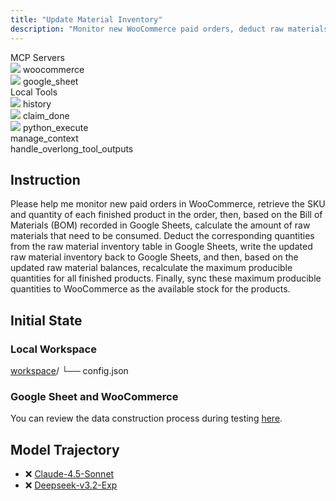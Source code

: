 ```yaml
---
title: "Update Material Inventory"
description: "Monitor new WooCommerce paid orders, deduct raw materials via BOM from Google Sheets inventory, recalculate max producible quantities, and sync updated stock levels back to WooCommerce."
---
```


<Card>
<div className="tools-container">
<div className="mcp-servers-container">
<div className="mcp-servers-title">
MCP Servers
</div>
<div className="mcp-servers-grid">
<div className="mcp-server-item">
<img src="/icons/woo.png" style={{height: "20px", width: "20px", margin: 0, padding: 0, display: 'inline-block'}} />
<span className="mcp-server-name">woocommerce</span>
</div>
<div className="mcp-server-item">
<img src="/icons/google_sheet.png" style={{height: "20px", width: "20px", margin: 0, padding: 0, display: 'inline-block'}} />
<span className="mcp-server-name">google_sheet</span>
</div>
</div>
</div>
<div className="local-tools-container">
<div className="mcp-servers-title">
Local Tools
</div>
<div className="local-tools-grid">
<div className="local-tool-item">
<img src="/icons/history.png" style={{height: "20px", width: "20px", margin: 0, padding: 0, display: 'inline-block'}} />
<span className="local-tool-name">history</span>
</div>
<div className="local-tool-item">
<img src="/icons/claim_done.png" style={{height: "20px", width: "20px", margin: 0, padding: 0, display: 'inline-block'}} />
<span className="local-tool-name">claim_done</span>
</div>
<div className="local-tool-item">
<img src="/icons/python.png" style={{height: "20px", width: "20px", margin: 0, padding: 0, display: 'inline-block'}} />
<span className="local-tool-name">python_execute</span>
</div>
<div className="local-tool-item">
<Icon icon="bars-progress" size={20} color="#4286f6" />
<span className="local-tool-name">manage_context</span>
</div>
<div className="local-tool-item">
<Icon icon="filter-list" size={20} color="#4286f6" />
<span className="local-tool-name">handle_overlong_tool_outputs</span>
</div>
</div>
</div>
</div>
</Card>








## Instruction

Please help me monitor new paid orders in WooCommerce, retrieve the SKU and quantity of each finished product in the order, then, based on the Bill of Materials (BOM) recorded in Google Sheets, calculate the amount of raw materials that need to be consumed. Deduct the corresponding quantities from the raw material inventory table in Google Sheets, write the updated raw material inventory back to Google Sheets, and then, based on the updated raw material balances, recalculate the maximum producible quantities for all finished products. Finally, sync these maximum producible quantities to WooCommerce as the available stock for the products.

## Initial State

### Local Workspace

<div className="file-tree">
<a href="https://github.com/hkust-nlp/Toolathlon/tree/main/tasks/finalpool/update-material-inventory/initial_workspace">workspace</a>/
└── config.json
</div>

### Google Sheet and WooCommerce

You can review the data construction process during testing [here](https://github.com/hkust-nlp/Toolathlon/tree/main/tasks/finalpool/update-material-inventory/preprocess).

 

## Model Trajectory

- ❌ [Claude-4.5-Sonnet](https://toolathlon-traj.xyz/claude-4.5-sonnet_update-material-inventory)
- ❌ [Deepseek-v3.2-Exp](https://toolathlon-traj.xyz/deepseek-v3.2-exp_update-material-inventory)


